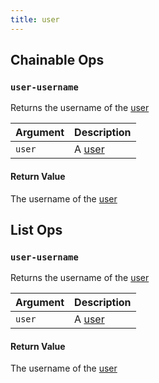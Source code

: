 ```yaml
---
title: user
---
```

## Chainable Ops
### <a id="user-username"></a>`user-username`

Returns the username of the [user](/models/ref/query-panel/user/)

| Argument | Description |
| :--- | :--- |
| `user` | A [user](/models/ref/query-panel/user/) |

#### Return Value
The username of the [user](/models/ref/query-panel/user/)


## List Ops
### <a id="user-username"></a>`user-username`

Returns the username of the [user](/models/ref/query-panel/user/)

| Argument | Description |
| :--- | :--- |
| `user` | A [user](/models/ref/query-panel/user/) |

#### Return Value
The username of the [user](/models/ref/query-panel/user/)


